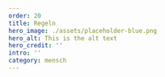 ---
order: 20
title: Regeln
hero_image: ./assets/placeholder-blue.png
hero_alt: This is the alt text
hero_credit: ''
intro: ''
category: mensch
---

<PlaceholderText/>
